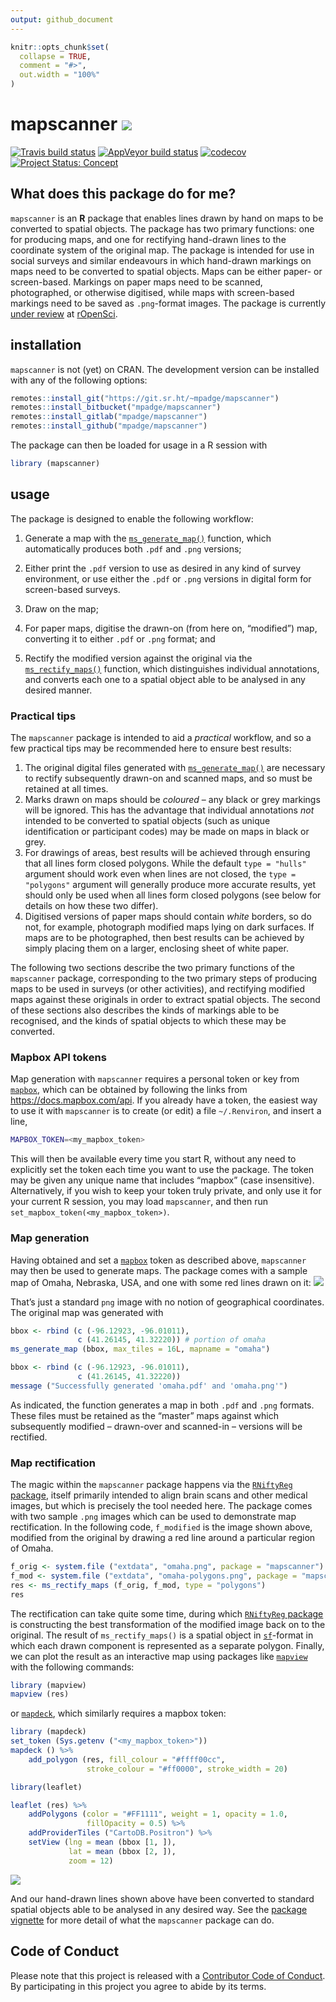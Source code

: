 ```yaml
---
output: github_document
---
```


<!-- README.md is generated from README.Rmd. Please edit that file -->

```r
knitr::opts_chunk$set(
  collapse = TRUE,
  comment = "#>",
  out.width = "100%"
)
```
# mapscanner ![](http://www.textfiles.com/underconstruction/CoColosseumHoop5020underconstruction_blk.gif)

<!-- badges: start -->
[![Travis build status](https://travis-ci.org/mpadge/mapscanner.svg?branch=master)](https://travis-ci.org/mpadge/mapscanner)
[![AppVeyor build status](https://ci.appveyor.com/api/projects/status/github/mpadge/mapscanner?branch=master&svg=true)](https://ci.appveyor.com/project/mpadge/mapscanner)
[![codecov](https://codecov.io/gh/mpadge/mapscanner/branch/master/graph/badge.svg)](https://codecov.io/gh/mpadge/mapscanner)
[![Project Status: Concept](https://www.repostatus.org/badges/latest/concept.svg)](https://www.repostatus.org/#concept)
<!-- badges: end -->


## What does this package do for me?

`mapscanner` is an **R** package that enables lines drawn by hand on maps to be
converted to spatial objects. The package has two primary functions: one for
producing maps, and one for rectifying hand-drawn lines to the coordinate
system of the original map. The package is intended for use in social surveys
and similar endeavours in which hand-drawn markings on maps need to be
converted to spatial objects. Maps can be either paper- or screen-based.
Markings on paper maps need to be scanned, photographed, or otherwise
digitised, while maps with screen-based markings need to be saved as
`.png`-format images. The package is currently [under
review](https://github.com/ropensci/software-review/issues/330#event-2513283441)
at [rOpenSci](https://ropensci.org).

## installation

`mapscanner` is not (yet) on CRAN. The development version can be installed
with any of the following options:
```r
remotes::install_git("https://git.sr.ht/~mpadge/mapscanner")
remotes::install_bitbucket("mpadge/mapscanner")
remotes::install_gitlab("mpadge/mapscanner")
remotes::install_github("mpadge/mapscanner")
```
The package can then be loaded for usage in a R session with
```r
library (mapscanner)
```

## usage

The package is designed to enable the following workflow:

1. Generate a map with the
   [`ms_generate_map()`](https://mpadge.github.io/mapscanner/reference/ms_generate_map.html)
   function, which automatically produces both `.pdf` and `.png` versions;

2. Either print the `.pdf` version to use as desired in any kind of survey
   environment, or use either the `.pdf` or `.png` versions in digital form for
   screen-based surveys.

3. Draw on the map;

4. For paper maps, digitise the drawn-on (from here on, "modified") map,
   converting it to either `.pdf` or `.png` format; and

5. Rectify the modified version against the original via the
   [`ms_rectify_maps()`](https://mpadge.github.io/mapscanner/reference/ms_rectify_maps.html)
   function, which distinguishes individual annotations,
   and converts each one to a spatial object able to be analysed in any desired
   manner.

### Practical tips

The `mapscanner` package is intended to aid a *practical* workflow, and so
a few practical tips may be recommended here to ensure best results:

1. The original digital files generated with
   [`ms_generate_map()`](https://mpadge.github.io/mapscanner/reference/ms_generate_map.html)
   are necessary to rectify subsequently drawn-on and scanned maps, and so must
   be retained at all times.
2. Marks drawn on maps should be *coloured* -- any black or grey markings will
   be ignored. This has the advantage that individual annotations *not*
   intended to be converted to spatial objects (such as unique identification
   or participant codes) may be made on maps in black or grey.
3. For drawings of areas, best results will be achieved through ensuring that
   all lines form closed polygons. While the default `type = "hulls"` argument
   should work even when lines are not closed, the `type = "polygons"` argument
   will generally produce more accurate results, yet should only be used when
   all lines form closed polygons (see below for details on how these two differ).
4. Digitised versions of paper maps should contain *white* borders, so do not,
   for example, photograph modified maps lying on dark surfaces. If maps are to
   be photographed, then best results can be achieved by simply placing them on
   a larger, enclosing sheet of white paper.

The following two sections describe the two primary functions of the
`mapscanner` package, corresponding to the two primary steps of producing maps
to be used in surveys (or other activities), and rectifying modified maps
against these originals in order to extract spatial objects. The second of
these sections also describes the kinds of markings able to be recognised, and
the kinds of spatial objects to which these may be converted.


### Mapbox API tokens

Map generation with `mapscanner` requires a personal token or key from
[`mapbox`](https://mapbox.com), which can be obtained by following the links
from
[https://docs.mapbox.com/api](https://docs.mapbox.com/api/#access-tokens-and-token-scopes).
If you already have a token, the easiest way to use it with `mapscanner` is to
create (or edit) a file `~/.Renviron`, and insert a line,

``` bash
MAPBOX_TOKEN=<my_mapbox_token>
```
This will then be available every time you start R, without any need to
explicitly set the token each time you want to use the package. The token may
be given any unique name that includes "mapbox" (case insensitive).
Alternatively, if you wish to keep your token truly private, and only use it
for your current R session, you may load `mapscanner`, and then run
`set_mapbox_token(<my_mapbox_token>)`.

### Map generation

Having obtained and set a [`mapbox`](https://mapbox.com) token as described
above, `mapscanner` may then be used to generate maps. The package comes with
a sample map of Omaha, Nebraska, USA, and one with some red lines drawn on it:
![](./man/figures/omaha-polygons.png)

That's just a standard `png` image with no notion of geographical coordinates.
The original map was generated with

```r
bbox <- rbind (c (-96.12923, -96.01011),
               c (41.26145, 41.32220)) # portion of omaha
ms_generate_map (bbox, max_tiles = 16L, mapname = "omaha")
```
```r
bbox <- rbind (c (-96.12923, -96.01011),
               c (41.26145, 41.32220))
message ("Successfully generated 'omaha.pdf' and 'omaha.png'")
```
As indicated, the function generates a map in both `.pdf` and `.png` formats.
These files must be retained as the "master" maps against which subsequently
modified -- drawn-over and scanned-in -- versions will be rectified. 


### Map rectification

The magic within the `mapscanner` package happens via the [`RNiftyReg`
package](https://github.com/jonclayden/RNiftyReg), itself primarily intended to
align brain scans and other medical images, but which is precisely the tool
needed here. The package comes with two sample `.png` images which can be used
to demonstrate map rectification. In the following code, `f_modified` is the
image shown above, modified from the original by drawing a red line around
a particular region of Omaha.
```r
f_orig <- system.file ("extdata", "omaha.png", package = "mapscanner")
f_mod <- system.file ("extdata", "omaha-polygons.png", package = "mapscanner")
res <- ms_rectify_maps (f_orig, f_mod, type = "polygons")
res
```
The rectification can take quite some time, during which [`RNiftyReg`
package](https://github.com/jonclayden/RNiftyReg) is constructing the best
transformation of the modified image back on to the original. The result of
`ms_rectify_maps()` is a spatial object in
[`sf`](https://cran.r-project.org/package=sf)-format in which each drawn
component is represented as a separate polygon. Finally, we can plot the result
as an interactive map using packages like
[`mapview`](https://github.com/r-spatial/mapview) with the following commands:
```r
library (mapview)
mapview (res)
```
or [`mapdeck`](https://github.com/symbolixAU/mapdeck), which similarly requires
a mapbox token:
```r
library (mapdeck)
set_token (Sys.getenv ("<my_mapbox_token>"))
mapdeck () %>%
    add_polygon (res, fill_colour = "#ffff00cc",
                 stroke_colour = "#ff0000", stroke_width = 20)
```


```r
library(leaflet)

leaflet (res) %>%
    addPolygons (color = "#FF1111", weight = 1, opacity = 1.0,
                 fillOpacity = 0.5) %>%
    addProviderTiles ("CartoDB.Positron") %>%
    setView (lng = mean (bbox [1, ]),
             lat = mean (bbox [2, ]),
             zoom = 12)
```

![](./man/figures/leaflet-1.png)

And our hand-drawn lines shown above have been converted to standard spatial
objects able to be analysed in any desired way. See the [package
vignette](https://mpadge.github.io/mapscanner/articles/mapscanner.html) for
more detail of what the `mapscanner` package can do.


## Code of Conduct

Please note that this project is released with a [Contributor Code of
Conduct](CODE_OF_CONDUCT.md).  By participating in this project you agree to
abide by its terms.

